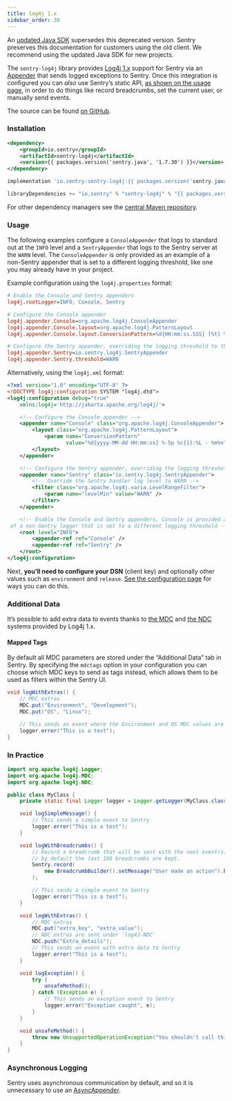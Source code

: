 ```yaml
---
title: log4j 1.x
sidebar_order: 30
---
```


<Alert level="warning" title="Note"><markdown>

An [updated Java SDK](/platforms/java/) supersedes this deprecated version. Sentry preserves this documentation for customers using the old client. We recommend using the updated Java SDK for new projects.
</markdown></Alert>

The `sentry-log4j` library provides [Log4j 1.x](https://logging.apache.org/log4j/1.2/) support for Sentry via an [Appender](https://logging.apache.org/log4j/1.2/apidocs/org/apache/log4j/Appender.html) that sends logged exceptions to Sentry. Once this integration is configured you can _also_ use Sentry’s static API, [as shown on the usage page](usage/), in order to do things like record breadcrumbs, set the current user, or manually send events.

The source can be found [on GitHub](https://github.com/getsentry/sentry-java/tree/master/sentry-log4j).

### Installation

```xml {tabTitle:Maven}
<dependency>
    <groupId>io.sentry</groupId>
    <artifactId>sentry-log4j</artifactId>
    <version>{{ packages.version('sentry.java', '1.7.30') }}</version>
</dependency>
```

```groovy {tabTitle:Gradle}
implementation 'io.sentry:sentry-log4j:{{ packages.version('sentry.java', '1.7.30') }}'
```

```scala {tabTitle: SBT}
libraryDependencies += "io.sentry" % "sentry-log4j" % "{{ packages.version('sentry.java', '1.7.30') }}"
```

For other dependency managers see the [central Maven repository](https://search.maven.org/artifact/io.sentry/sentry-log4j).

### Usage

The following examples configure a `ConsoleAppender` that logs to standard out at the `INFO` level and a `SentryAppender` that logs to the Sentry server at the `WARN` level. The `ConsoleAppender` is only provided as an example of a non-Sentry appender that is set to a different logging threshold, like one you may already have in your project.

Example configuration using the `log4j.properties` format:

```ini
# Enable the Console and Sentry appenders
log4j.rootLogger=INFO, Console, Sentry

# Configure the Console appender
log4j.appender.Console=org.apache.log4j.ConsoleAppender
log4j.appender.Console.layout=org.apache.log4j.PatternLayout
log4j.appender.Console.layout.ConversionPattern=%d{HH:mm:ss.SSS} [%t] %-5p: %m%n

# Configure the Sentry appender, overriding the logging threshold to the WARN level
log4j.appender.Sentry=io.sentry.log4j.SentryAppender
log4j.appender.Sentry.threshold=WARN
```

Alternatively, using the `log4j.xml` format:

```xml
<?xml version="1.0" encoding="UTF-8" ?>
<!DOCTYPE log4j:configuration SYSTEM "log4j.dtd">
<log4j:configuration debug="true"
    xmlns:log4j='http://jakarta.apache.org/log4j/'>

    <!-- Configure the Console appender -->
    <appender name="Console" class="org.apache.log4j.ConsoleAppender">
        <layout class="org.apache.log4j.PatternLayout">
            <param name="ConversionPattern"
                   value="%d{yyyy-MM-dd HH:mm:ss} %-5p %c{1}:%L - %m%n" />
        </layout>
    </appender>

    <!-- Configure the Sentry appender, overriding the logging threshold to the WARN level -->
    <appender name="Sentry" class="io.sentry.log4j.SentryAppender">
        <!-- Override the Sentry handler log level to WARN -->
        <filter class="org.apache.log4j.varia.LevelRangeFilter">
            <param name="levelMin" value="WARN" />
        </filter>
    </appender>

    <!-- Enable the Console and Sentry appenders, Console is provided as an example
 of a non-Sentry logger that is set to a different logging threshold -->
    <root level="INFO">
        <appender-ref ref="Console" />
        <appender-ref ref="Sentry" />
    </root>
</log4j:configuration>
```

Next, **you’ll need to configure your DSN** (client key) and optionally other values such as `environment` and `release`. [See the configuration page](configuration/options/) for ways you can do this.

<!-- TODO-ADD-VERIFICATION-EXAMPLE -->

### Additional Data

It’s possible to add extra data to events thanks to [the MDC](https://logging.apache.org/log4j/1.2/apidocs/org/apache/log4j/MDC.html) and [the NDC](https://logging.apache.org/log4j/1.2/apidocs/org/apache/log4j/NDC.html) systems provided by Log4j 1.x.

#### Mapped Tags

By default all MDC parameters are stored under the “Additional Data” tab in Sentry. By specifying the `mdctags` option in your configuration you can choose which MDC keys to send as tags instead, which allows them to be used as filters within the Sentry UI.

```java
void logWithExtras() {
    // MDC extras
    MDC.put("Environment", "Development");
    MDC.put("OS", "Linux");

    // This sends an event where the Environment and OS MDC values are set as additional data
    logger.error("This is a test");
}
```

### In Practice

```java
import org.apache.log4j.Logger;
import org.apache.log4j.MDC;
import org.apache.log4j.NDC;

public class MyClass {
    private static final Logger logger = Logger.getLogger(MyClass.class);

    void logSimpleMessage() {
        // This sends a simple event to Sentry
        logger.error("This is a test");
    }

    void logWithBreadcrumbs() {
        // Record a breadcrumb that will be sent with the next event(s),
        // by default the last 100 breadcrumbs are kept.
        Sentry.record(
            new BreadcrumbBuilder().setMessage("User made an action").build()
        );

        // This sends a simple event to Sentry
        logger.error("This is a test");
    }

    void logWithExtras() {
        // MDC extras
        MDC.put("extra_key", "extra_value");
        // NDC extras are sent under 'log4J-NDC'
        NDC.push("Extra_details");
        // This sends an event with extra data to Sentry
        logger.error("This is a test");
    }

    void logException() {
        try {
            unsafeMethod();
        } catch (Exception e) {
            // This sends an exception event to Sentry
            logger.error("Exception caught", e);
        }
    }

    void unsafeMethod() {
        throw new UnsupportedOperationException("You shouldn't call this!");
    }
}
```

### Asynchronous Logging

Sentry uses asynchronous communication by default, and so it is unnecessary to use an [AsyncAppender](https://logging.apache.org/log4j/1.2/apidocs/org/apache/log4j/AsyncAppender.html).
